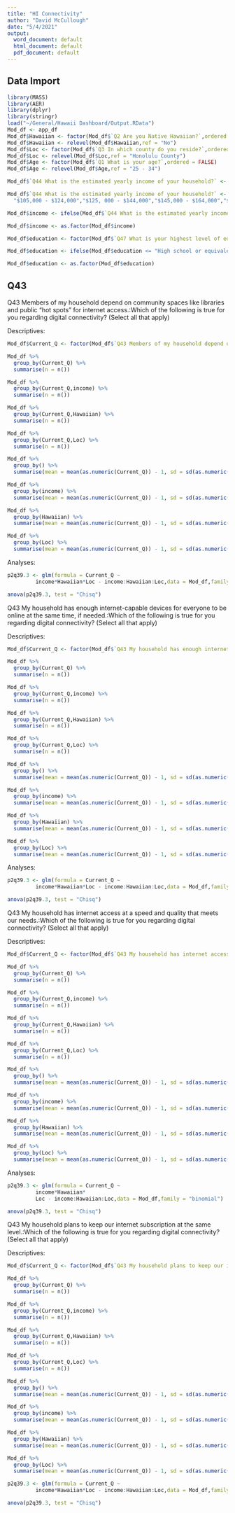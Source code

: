 ---
title: "HI Connectivity"
author: "David McCullough"
date: "5/4/2021"
output:
  word_document: default
  html_document: default
  pdf_document: default
---

## Data Import

```{r Data & libs, echo=FALSE, include=FALSE}
library(MASS)
library(AER)
library(dplyr)
library(stringr)
load("~/General/Hawaii Dashboard/Output.RData")
Mod_df <- app_df
Mod_df$Hawaiian <- factor(Mod_df$`Q2 Are you Native Hawaiian?`,ordered = FALSE)
Mod_df$Hawaiian <- relevel(Mod_df$Hawaiian,ref = "No")
Mod_df$Loc <- factor(Mod_df$`Q3 In which county do you reside?`,ordered = FALSE)
Mod_df$Loc <- relevel(Mod_df$Loc,ref = "Honolulu County")
Mod_df$Age <- factor(Mod_df$`Q1 What is your age?`,ordered = FALSE)
Mod_df$Age <- relevel(Mod_df$Age,ref = "25 - 34")

Mod_df$`Q44 What is the estimated yearly income of your household?` <- str_replace(Mod_df$`Q44 What is the estimated yearly income of your household?`,pattern = "‚Äì",replacement = "-")

Mod_df$`Q44 What is the estimated yearly income of your household?` <- factor(Mod_df$`Q44 What is the estimated yearly income of your household?`,levels = c("Less than $25,000","$25,000 - $44,000","$45,000 - $64,000","$65,000 - $84,000","$85,000 - $104,000",
  "$105,000 - $124,000","$125, 000 - $144,000","$145,000 - $164,000","$165,000 - $184,000","$185,000 - $200,000","More than $200,000"),ordered = TRUE)

Mod_df$income <- ifelse(Mod_df$`Q44 What is the estimated yearly income of your household?` <= "$45,000 - $64,000","<$65,000",">=$65,000")

Mod_df$income <- as.factor(Mod_df$income)

Mod_df$education <- factor(Mod_df$`Q47 What is your highest level of education?`,levels = c("Less than high school", "High school or equivalent", "Some college or Associate's degree", "Bachelor's degree", "Masters degree or higher"),ordered = TRUE)

Mod_df$education <- ifelse(Mod_df$education <= "High school or equivalent","No Postsecondary Ed","Postsecondary Ed")

Mod_df$education <- as.factor(Mod_df$education)
```

## Q43

Q43 Members of my household depend on community spaces like libraries and public "hot spots" for internet access.:Which of the following is true for you regarding digital connectivity? (Select all that apply)

Descriptives:

```{r Q43.1, echo=FALSE,message=FALSE}
Mod_df$Current_Q <- factor(Mod_df$`Q43 Members of my household depend on community spaces like libraries and public "hot spots" for internet access.:Which of the following is true for you regarding digital connectivity? (Select all that apply)`,levels = c("No","Yes"),ordered = FALSE)

Mod_df %>%
  group_by(Current_Q) %>%
  summarise(n = n())

Mod_df %>%
  group_by(Current_Q,income) %>%
  summarise(n = n())

Mod_df %>%
  group_by(Current_Q,Hawaiian) %>%
  summarise(n = n())

Mod_df %>%
  group_by(Current_Q,Loc) %>%
  summarise(n = n())

Mod_df %>%
  group_by() %>%
  summarise(mean = mean(as.numeric(Current_Q)) - 1, sd = sd(as.numeric(Current_Q)))

Mod_df %>%
  group_by(income) %>%
  summarise(mean = mean(as.numeric(Current_Q)) - 1, sd = sd(as.numeric(Current_Q)))

Mod_df %>%
  group_by(Hawaiian) %>%
  summarise(mean = mean(as.numeric(Current_Q)) - 1, sd = sd(as.numeric(Current_Q)))

Mod_df %>%
  group_by(Loc) %>%
  summarise(mean = mean(as.numeric(Current_Q)) - 1, sd = sd(as.numeric(Current_Q)))
```

Analyses:

```{r, echo=FALSE}
p2q39.3 <- glm(formula = Current_Q ~
         income*Hawaiian*Loc - income:Hawaiian:Loc,data = Mod_df,family = "binomial")

anova(p2q39.3, test = "Chisq")
```

Q43 My household has enough internet-capable devices for everyone to be online at the same time, if needed.:Which of the following is true for you regarding digital connectivity? (Select all that apply)

Descriptives:

```{r Q43.2, echo=FALSE,message=FALSE}
Mod_df$Current_Q <- factor(Mod_df$`Q43 My household has enough internet-capable devices for everyone to be online at the same time, if needed.:Which of the following is true for you regarding digital connectivity? (Select all that apply)`,levels = c("No","Yes"),ordered = FALSE)

Mod_df %>%
  group_by(Current_Q) %>%
  summarise(n = n())

Mod_df %>%
  group_by(Current_Q,income) %>%
  summarise(n = n())

Mod_df %>%
  group_by(Current_Q,Hawaiian) %>%
  summarise(n = n())

Mod_df %>%
  group_by(Current_Q,Loc) %>%
  summarise(n = n())

Mod_df %>%
  group_by() %>%
  summarise(mean = mean(as.numeric(Current_Q)) - 1, sd = sd(as.numeric(Current_Q)))

Mod_df %>%
  group_by(income) %>%
  summarise(mean = mean(as.numeric(Current_Q)) - 1, sd = sd(as.numeric(Current_Q)))

Mod_df %>%
  group_by(Hawaiian) %>%
  summarise(mean = mean(as.numeric(Current_Q)) - 1, sd = sd(as.numeric(Current_Q)))

Mod_df %>%
  group_by(Loc) %>%
  summarise(mean = mean(as.numeric(Current_Q)) - 1, sd = sd(as.numeric(Current_Q)))
```

Analyses:

```{r, echo=FALSE}

p2q39.3 <- glm(formula = Current_Q ~
         income*Hawaiian*Loc - income:Hawaiian:Loc,data = Mod_df,family = "binomial")

anova(p2q39.3, test = "Chisq")
```

Q43 My household has internet access at a speed and quality that meets our needs.:Which of the following is true for you regarding digital connectivity? (Select all that apply)

Descriptives:

```{r Q43.3, echo=FALSE,message=FALSE}
Mod_df$Current_Q <- factor(Mod_df$`Q43 My household has internet access at a speed and quality that meets our needs.:Which of the following is true for you regarding digital connectivity? (Select all that apply)`,levels = c("No","Yes"),ordered = FALSE)

Mod_df %>%
  group_by(Current_Q) %>%
  summarise(n = n())

Mod_df %>%
  group_by(Current_Q,income) %>%
  summarise(n = n())

Mod_df %>%
  group_by(Current_Q,Hawaiian) %>%
  summarise(n = n())

Mod_df %>%
  group_by(Current_Q,Loc) %>%
  summarise(n = n())

Mod_df %>%
  group_by() %>%
  summarise(mean = mean(as.numeric(Current_Q)) - 1, sd = sd(as.numeric(Current_Q)))

Mod_df %>%
  group_by(income) %>%
  summarise(mean = mean(as.numeric(Current_Q)) - 1, sd = sd(as.numeric(Current_Q)))

Mod_df %>%
  group_by(Hawaiian) %>%
  summarise(mean = mean(as.numeric(Current_Q)) - 1, sd = sd(as.numeric(Current_Q)))

Mod_df %>%
  group_by(Loc) %>%
  summarise(mean = mean(as.numeric(Current_Q)) - 1, sd = sd(as.numeric(Current_Q)))
```


Analyses:

```{r, echo=FALSE}

p2q39.3 <- glm(formula = Current_Q ~
         income*Hawaiian*
         Loc - income:Hawaiian:Loc,data = Mod_df,family = "binomial")

anova(p2q39.3, test = "Chisq")


```

Q43 My household plans to keep our internet subscription at the same level.:Which of the following is true for you regarding digital connectivity? (Select all that apply)

Descriptives:

```{r Q43.4, echo=FALSE,message=FALSE}
Mod_df$Current_Q <- factor(Mod_df$`Q43 My household plans to keep our internet subscription at the same level.:Which of the following is true for you regarding digital connectivity? (Select all that apply)`,levels = c("No","Yes"),ordered = FALSE)

Mod_df %>%
  group_by(Current_Q) %>%
  summarise(n = n())

Mod_df %>%
  group_by(Current_Q,income) %>%
  summarise(n = n())

Mod_df %>%
  group_by(Current_Q,Hawaiian) %>%
  summarise(n = n())

Mod_df %>%
  group_by(Current_Q,Loc) %>%
  summarise(n = n())

Mod_df %>%
  group_by() %>%
  summarise(mean = mean(as.numeric(Current_Q)) - 1, sd = sd(as.numeric(Current_Q)))

Mod_df %>%
  group_by(income) %>%
  summarise(mean = mean(as.numeric(Current_Q)) - 1, sd = sd(as.numeric(Current_Q)))

Mod_df %>%
  group_by(Hawaiian) %>%
  summarise(mean = mean(as.numeric(Current_Q)) - 1, sd = sd(as.numeric(Current_Q)))

Mod_df %>%
  group_by(Loc) %>%
  summarise(mean = mean(as.numeric(Current_Q)) - 1, sd = sd(as.numeric(Current_Q)))
```

```{r, echo=FALSE}

p2q39.3 <- glm(formula = Current_Q ~
         income*Hawaiian*Loc - income:Hawaiian:Loc,data = Mod_df,family = "binomial")

anova(p2q39.3, test = "Chisq")


```